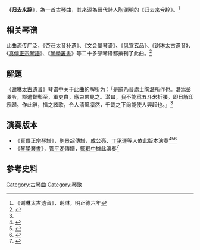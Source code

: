 '''《归去来辞'''》，為一首[[古琴|古琴]]曲，其來源為晉代詩人[[陶渊明|陶渊明]]的《[[s:歸去來辭並序|归去来兮辞]]》。<ref name=":0"> 《谢琳太古遗音》，谢琳，明正德六年 </ref>
==相关琴谱==

此曲流传广泛，《[[杏莊太音补遗|杏莊太音补遗]]》、《[[文会堂琴谱|文会堂琴谱]]》、《[[风宣玄品|风宣玄品]]》、《[[谢琳太古遗音|谢琳太古遗音]]》、《[[真傳正宗琴譜|真傳正宗琴譜]]》、《[[琴學叢書|琴學叢書]]》等二十多部琴谱都撰刊了此曲。<ref> {{Cite book|title=《存見古琴曲譜輯覽》|last=|publisher=文化藝術出版社|year=2007|isbn=9787503931765|location=北京|pages=13|editor-last=查阜西}}</ref>

==解題==

《[[谢琳太古遗音|谢琳太古遗音]]》琴谱中关于此曲的解析为：「是辭乃晉處士[[陶潛|陶潛]]所作也。潛爲彭澤令，郡遣督郵至，軍吏白，應束帶見之。潜曰，我不能爲五斗米折腰。即日解印綬歸。作此辭，播之絃歌，令人淸風凜然，千載之下尙能使人興起也。」<ref name=":0" />

== 演奏版本 ==

* 《[[真傳正宗琴譜|真傳正宗琴譜]]》，[[劉景韶|劉景韶]]傳譜，[[成公亮|成公亮]]、[[丁承運|丁承運]]等人依此版本演奏<ref>{{Cite book|title=《秋籟居琴譜》|last=成公亮|publisher=中華書局|year=2015|location=北京|isbn=9787101106565}}</ref><ref>{{Cite book|title=《秋籟之文王操》|last=成公亮|publisher=龍音製作|year=1998|location=香港}}</ref><ref>{{Cite book|title=《鳳凰和鳴》|last=姚公白|publisher=浙江文藝音像出版社|year=2008|location=浙江|last2=成公亮|last3=丁承運}}</ref>
* 《[[琴學叢書|琴學叢書]]》，[[管平湖|管平湖]]傳譜，[[鄭珉中|鄭珉中]]據此演奏<ref name="現代292">{{Cite book|title=《現代琴人傳》|last=凌瑞蘭|first=|publisher=上海音樂學院出版社|year=2009|isbn=9787806924372|location=上海|pages=292}}</ref>

==参考史料==

[[Category:古琴曲|Category:古琴曲]]
[[Category:琴歌|Category:琴歌]]